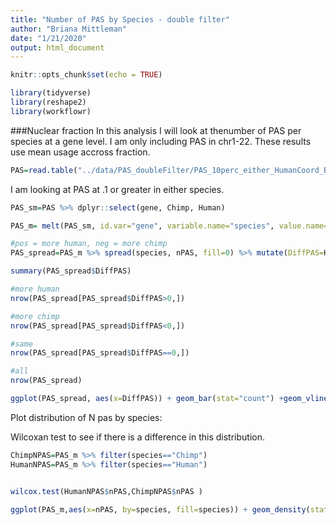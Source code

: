 ```yaml
---
title: "Number of PAS by Species - double filter"
author: "Briana Mittleman"
date: "1/21/2020"
output: html_document
---
```


```r
knitr::opts_chunk$set(echo = TRUE)
```



```r
library(tidyverse)
library(reshape2)
library(workflowr)
```


###Nuclear fraction
In this analysis I will look at thenumber of PAS per species at a gene level. I am only including PAS in chr1-22. These results use mean usage accross fraction.  

```r
PAS=read.table("../data/PAS_doubleFilter/PAS_10perc_either_HumanCoord_BothUsage_meta_doubleFilter.txt", stringsAsFactors = F, header = T)
```


I am looking at PAS at .1 or greater in either species. 
```r
PAS_sm=PAS %>% dplyr::select(gene, Chimp, Human) 

PAS_m= melt(PAS_sm, id.var="gene", variable.name="species", value.name="meanUsage") %>% filter(meanUsage >=0.1) %>% group_by(species, gene) %>% summarise(nPAS=n())

#pos = more human, neg = more chimp 
PAS_spread=PAS_m %>% spread(species, nPAS, fill=0) %>% mutate(DiffPAS=Human-Chimp)
```

```r
summary(PAS_spread$DiffPAS)

#more human
nrow(PAS_spread[PAS_spread$DiffPAS>0,])

#more chimp
nrow(PAS_spread[PAS_spread$DiffPAS<0,])

#same
nrow(PAS_spread[PAS_spread$DiffPAS==0,])

#all
nrow(PAS_spread)
```


```r
ggplot(PAS_spread, aes(x=DiffPAS)) + geom_bar(stat="count") +geom_vline(xintercept = mean(PAS_spread$DiffPAS),col="red") + labs(title="Difference in number of PAS at 10% Human vs Chimp", y="Genes", x="N Human PAS - N Chimp PAS")
```

Plot distribution of N pas by species:  

Wilcoxan test to see if there is a difference in this distribution.  

```r
ChimpNPAS=PAS_m %>% filter(species=="Chimp")
HumanNPAS=PAS_m %>% filter(species=="Human")


wilcox.test(HumanNPAS$nPAS,ChimpNPAS$nPAS )
```
```r
ggplot(PAS_m,aes(x=nPAS, by=species, fill=species)) + geom_density(stat="count",alpha=.5) +  scale_fill_brewer(palette = "Dark2") + labs(title="Distribution for number of PAS >= 10%", x="Number of PAS",y="Genes")
```

